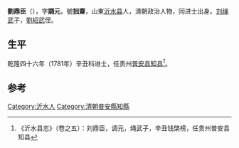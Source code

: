 '''劉鼎臣'''（{{bd|?||?|}}），字'''調元'''，號'''拙齋'''，山東[[沂水县|沂水县]]人，清朝政治人物，同进士出身。[[刘绳武|刘绳武]]子，[[劉紹武_(乾隆進士)|劉紹武]]侄。

== 生平 ==
乾隆四十六年（1781年）辛丑科进士，任贵州[[普安县|普安县]][[知县|知县]]<ref>《沂水县志》（卷之五）：刘鼎臣，调元，绳武子，辛丑钱棨榜，任贵州普安县知县</ref>。

==参考==
{{reflist}}

{{乾隆四十六年辛丑科殿試金榜}}

{{Authority control}}

{{DEFAULTSORT:Liu刘}}
[[Category:沂水人|Category:沂水人]]
[[Category:清朝普安縣知縣|Category:清朝普安縣知縣]]


{{清朝人物小作品}}